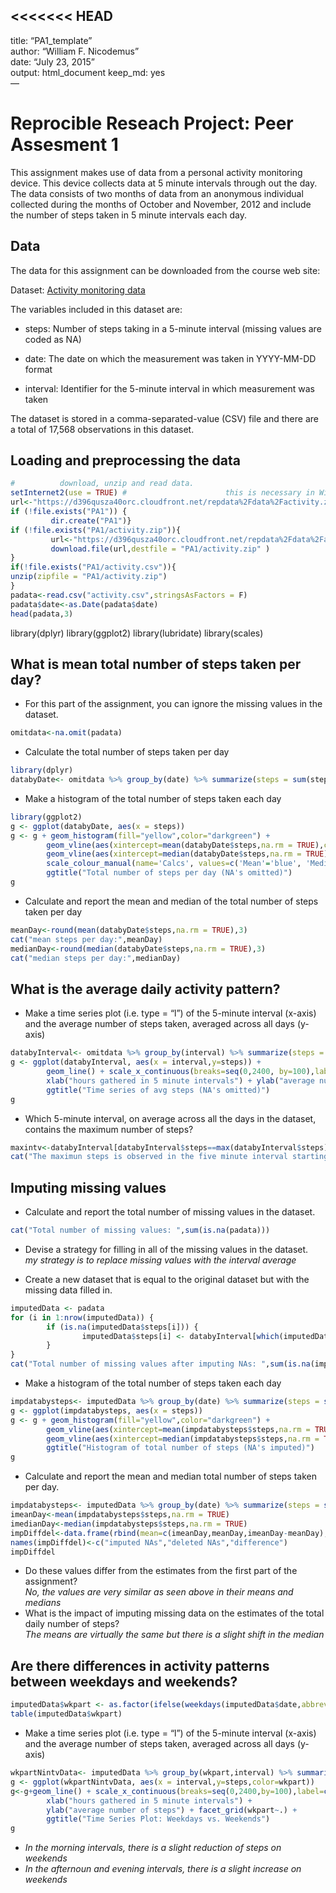 <<<<<<< HEAD
---
title: "PA1_template"  
author: "William F. Nicodemus"  
date: "July 23, 2015"  
output: html_document
keep_md: yes  
--- 

# Reprocible Reseach Project: Peer Assesment 1 #    

This assignment makes use of data from a personal activity monitoring device. This device collects data at 5 minute intervals through out the day. The data consists of two months of data from an anonymous individual collected during the months of October and November, 2012 and include the number of steps taken in 5 minute intervals each day.

## Data ##

The data for this assignment can be downloaded from the course web site:  

Dataset: [Activity monitoring data](https://d396qusza40orc.cloudfront.net/repdata%2Fdata%2Factivity.zip)

The variables included in this dataset are:  

- steps: Number of steps taking in a 5-minute interval (missing values are coded as NA)  

- date: The date on which the measurement was taken in YYYY-MM-DD format  

- interval: Identifier for the 5-minute interval in which measurement was taken  

The dataset is stored in a comma-separated-value (CSV) file and there are a total of 17,568 observations in this dataset.  


## Loading and preprocessing the data ## 
```r
#          download, unzip and read data. 
setInternet2(use = TRUE) #                      this is necessary in Windows
url<-"https://d396qusza40orc.cloudfront.net/repdata%2Fdata%2Factivity.zip"
if (!file.exists("PA1")) {
         dir.create("PA1")}
if (!file.exists("PA1/activity.zip")){
         url<-"https://d396qusza40orc.cloudfront.net/repdata%2Fdata%2Factivity.zip"
         download.file(url,destfile = "PA1/activity.zip" )
}
if(!file.exists("PA1/activity.csv")){
unzip(zipfile = "PA1/activity.zip")
}
padata<-read.csv("activity.csv",stringsAsFactors = F)
padata$date<-as.Date(padata$date)
head(padata,3)
```
library(dplyr)
library(ggplot2)
library(lubridate)
library(scales)

## What is mean total number of steps taken per day? ##    

- For this part of the assignment, you can ignore the missing values in the dataset.

```r
omitdata<-na.omit(padata)
```

- Calculate the total number of steps taken per day
```r
library(dplyr)
databyDate<- omitdata %>% group_by(date) %>% summarize(steps = sum(steps, na.rm = TRUE))
```  
- Make a histogram of the total number of steps taken each day
```r
library(ggplot2)
g <- ggplot(databyDate, aes(x = steps))
g <- g + geom_histogram(fill="yellow",color="darkgreen") + 
        geom_vline(aes(xintercept=mean(databyDate$steps,na.rm = TRUE),color="Mean"),show_guide = T) +
        geom_vline(aes(xintercept=median(databyDate$steps,na.rm = TRUE),color="Median"),show_guide = T) + 
        scale_colour_manual(name='Calcs', values=c('Mean'='blue', 'Median'='red')) +
        ggtitle("Total number of steps per day (NA's omitted)")
g
```

- Calculate and report the mean and median of the total number of steps taken per day 
```r
meanDay<-round(mean(databyDate$steps,na.rm = TRUE),3)
cat("mean steps per day:",meanDay)
medianDay<-round(median(databyDate$steps,na.rm = TRUE),3)
cat("median steps per day:",medianDay)
```
## What is the average daily activity pattern? ## 

- Make a time series plot (i.e. type = "l") of the 5-minute interval (x-axis) and the average number of steps taken, averaged across all days (y-axis)
```r
databyInterval<- omitdata %>% group_by(interval) %>% summarize(steps = mean(steps, na.rm = TRUE))
g <- ggplot(databyInterval, aes(x = interval,y=steps)) +
        geom_line() + scale_x_continuous(breaks=seq(0,2400, by=100),label=c(0:24)) +
        xlab("hours gathered in 5 minute intervals") + ylab("average number of steps") +
        ggtitle("Time series of avg steps (NA's omitted)")
g
```

- Which 5-minute interval, on average across all the days in the dataset, contains the maximum number of steps?  
```r
maxintv<-databyInterval[databyInterval$steps==max(databyInterval$steps),]
cat("The maximun steps is observed in the five minute interval starting on",as.character(maxintv[1,1]/100),"am averaging", round(as.numeric(maxintv[1,2]),digits=2),"steps")
```
## Imputing missing values

- Calculate and report the total number of missing values in the dataset. 
```r
cat("Total number of missing values: ",sum(is.na(padata)))
```
- Devise a strategy for filling in all of the missing values in the dataset.    
       *my strategy is to replace missing values with the interval average*

- Create a new dataset that is equal to the original dataset but with the missing data filled in.  

```r
imputedData <- padata 
for (i in 1:nrow(imputedData)) {
        if (is.na(imputedData$steps[i])) {
                imputedData$steps[i] <- databyInterval[which(imputedData$interval[i] == databyInterval$interval), ]$steps
        }
}
cat("Total number of missing values after imputing NAs: ",sum(is.na(imputedData))) 

```

- Make a histogram of the total number of steps taken each day  
  
```r
impdatabysteps<- imputedData %>% group_by(date) %>% summarize(steps = sum(steps, na.rm = TRUE))
g <- ggplot(impdatabysteps, aes(x = steps))
g <- g + geom_histogram(fill="yellow",color="darkgreen") + 
        geom_vline(aes(xintercept=mean(impdatabysteps$steps,na.rm = TRUE),color="Mean", linetype="Mean"), size=1, show_guide=TRUE) +
        geom_vline(aes(xintercept=median(impdatabysteps$steps,na.rm = TRUE),color="Median", linetype="Median"), size=1, show_guide=TRUE) +
        ggtitle("Histogram of total number of steps (NA's imputed)")
g
```

 - Calculate and report the mean and median total number of steps taken per day.   
```r
impdatabysteps<- imputedData %>% group_by(date) %>% summarize(steps = sum(steps, na.rm = TRUE))
imeanDay<-mean(impdatabysteps$steps,na.rm = TRUE)  
imedianDay<-median(impdatabysteps$steps,na.rm = TRUE)  
impDiffdel<-data.frame(rbind(mean=c(imeanDay,meanDay,imeanDay-meanDay),median=c(imedianDay,medianDay,imedianDay-medianDay)))
names(impDiffdel)<-c("imputed NAs","deleted NAs","difference")
impDiffdel
```  
   
- Do these values differ from the estimates from the first part of the assignment?      
        *No, the values are very similar as seen above in their means and medians*  
- What is the impact of imputing missing data on the estimates of the total daily number of steps?  
        *The means are virtually the same but there is a slight shift in the median*    

## Are there differences in activity patterns between weekdays and weekends?
```r
imputedData$wkpart <- as.factor(ifelse(weekdays(imputedData$date,abbreviate=T) %in% c("Sat","Sun"),"weekend", "weekday"))
table(imputedData$wkpart)
```
- Make a time series plot (i.e. type = "l") of the 5-minute interval (x-axis) and the average number of steps taken, averaged across all days (y-axis)
```r
wkpartNintvData<- imputedData %>% group_by(wkpart,interval) %>% summarize(steps = mean(steps, na.rm = TRUE))
g <- ggplot(wkpartNintvData, aes(x = interval,y=steps,color=wkpart)) 
g<-g+geom_line() + scale_x_continuous(breaks=seq(0,2400,by=100),label=c(0:24)) +
        xlab("hours gathered in 5 minute intervals") +
        ylab("average number of steps") + facet_grid(wkpart~.) +
        ggtitle("Time Series Plot: Weekdays vs. Weekends")
g
```
   
   * *In the morning intervals, there is a slight reduction of steps on weekends*
   * *In the afternoun and evening intervals, there is a slight increase on weekends*
  